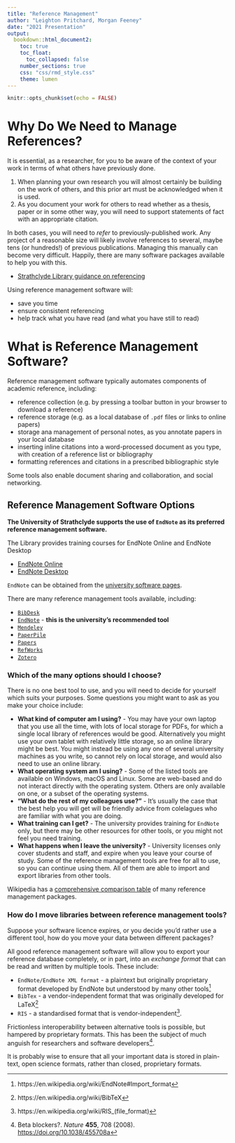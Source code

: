 ```yaml
---
title: "Reference Management"
author: "Leighton Pritchard, Morgan Feeney"
date: "2021 Presentation"
output: 
  bookdown::html_document2:
    toc: true
    toc_float:
      toc_collapsed: false
    number_sections: true
    css: "css/rmd_style.css"
    theme: lumen    
---
```


```r
knitr::opts_chunk$set(echo = FALSE)
```

# Why Do We Need to Manage References?

It is essential, as a researcher, for you to be aware of the context of your work in terms of what others have previously done. 

1. When planning your own research you will almost certainly be building on the work of others, and this prior art must be acknowledged when it is used. 
2. As you document your work for others to read whether as a thesis, paper or in some other way, you will need to support statements of fact with an appropriate citation.

In both cases, you will need to *refer* to previously-published work. Any project of a reasonable size will likely involve references to several, maybe tens (or hundreds!) of previous publications. Managing this manually can become very difficult. Happily, there are many software packages available to help you with this.

- [Strathclyde Library guidance on referencing](https://guides.lib.strath.ac.uk/referencing_guide/home)

Using reference management software will:

- save you time
- ensure consistent referencing
- help track what you have read (and what you have still to read)

# What is Reference Management Software?

Reference management software typically automates components of academic reference, including:

- reference collection (e.g. by pressing a toolbar button in your browser to download a reference)
- reference storage (e.g. as a local database of `.pdf` files or links to online papers)
- storage ana management of personal notes, as you annotate papers in your local database
- inserting inline citations into a word-processed document as you type, with creation of a reference list or bibliography
- formatting references and citations in a prescribed bibliographic style

Some tools also enable document sharing and collaboration, and social networking.

## Reference Management Software Options

<div id="note">
**The University of Strathclyde supports the use of `EndNote` as its preferred reference management software.**

The Library provides training courses for EndNote Online and EndNote Desktop

- [EndNote Online](https://bookings.strath.ac.uk/Home/Course/297)
- [EndNote Desktop](https://bookings.strath.ac.uk/Home/Course/295)

`EndNote` can be obtained from the [university software pages](https://www.strath.ac.uk/professionalservices/is/software/).
</div>

There are many reference management tools available, including:

- [`BibDesk`](https://bibdesk.sourceforge.io/)
- [`EndNote`](https://endnote.com/) - **this is the university's recommended tool**
- [`Mendeley`](https://www.mendeley.com/?interaction_required=true)
- [`PaperPile`](https://paperpile.com/)
- [`Papers`](https://www.papersapp.com/)
- [`RefWorks`](https://refworks.proquest.com/researcher/)
- [`Zotero`](https://www.zotero.org/)

### Which of the many options should I choose?

There is no one best tool to use, and you will need to decide for yourself which suits your purposes. Some questions you might want to ask as you make your choice include:

- **What kind of computer am I using?** - You may have your own laptop that you use all the time, with lots of local storage for PDFs, for which a single local library of references would be good. Alternatively you might use your own tablet with relatively little storage, so an online library might be best. You might instead be using any one of several university machines as you write, so cannot rely on local storage, and would also need to use an online library.
- **What operating system am I using?** - Some of the listed tools are available on Windows, macOS and Linux. Some are web-based and do not interact directly with the operating system. Others are only available on one, or a subset of the operating systems.
- **"What do the rest of my colleagues use?"** - It's usually the case that the best help you will get will be friendly advice from colelagues who are familiar with what you are doing.
- **What training can I get?** - The university provides training for `EndNote` only, but there may be other resources for other tools, or you might not feel you need training.
- **What happens when I leave the university?** - University licenses only cover students and staff, and expire when you leave your course of study. Some of the reference management tools are free for all to use, so you can continue using them. All of them are able to import and export libraries from other tools.

Wikipedia has a [comprehensive comparison table](https://en.wikipedia.org/wiki/Comparison_of_reference_management_software) of many reference management packages.

### How do I move libraries between reference management tools?

Suppose your software licence expires, or you decide you'd rather use a different tool, how do you move your data between different packages?

All good reference management software will allow you to export your reference database completely, or in part, into an *exchange format* that can be read and written by multiple tools. These include:

- `EndNote/EndNote XML format` - a plaintext but originally proprietary format developed by EndNote but understood by many other tools^[https://en.wikipedia.org/wiki/EndNote#Import_format]
- `BibTex` - a vendor-independent format that was originally developed for LaTeX^[https://en.wikipedia.org/wiki/BibTeX]
- `RIS` - a standardised format that is vendor-independent^[https://en.wikipedia.org/wiki/RIS_(file_format)].

<div id="warning">
Frictionless interoperability between alternative tools is possible, but hampered by proprietary formats. This has been the subject of much anguish for researchers and software developers^[Beta blockers?. *Nature* **455**, 708 (2008). [https://doi.org/10.1038/455708a](https://www.nature.com/articles/455708a)].

It is probably wise to ensure that all your important data is stored in plain-text, open science formats, rather than closed, proprietary formats.
</div>